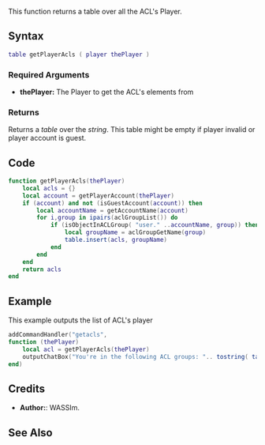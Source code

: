{{Useful Function}}
<lowercasetitle></lowercasetitle>
 
This function returns a table over all the ACL's Player.

==Syntax== 
<syntaxhighlight lang="lua">
table getPlayerAcls ( player thePlayer )
</syntaxhighlight> 

===Required Arguments=== 
*'''thePlayer:''' The Player to get the ACL's elements from

===Returns===
Returns a ''table'' over the ''string''. This table might be empty if player invalid or player account is guest.

==Code==
<syntaxhighlight lang="lua">
function getPlayerAcls(thePlayer)
    local acls = {}
    local account = getPlayerAccount(thePlayer)
    if (account) and not (isGuestAccount(account)) then
        local accountName = getAccountName(account)
        for i,group in ipairs(aclGroupList()) do
            if (isObjectInACLGroup( "user." ..accountName, group)) then
                local groupName = aclGroupGetName(group)
                table.insert(acls, groupName)
            end
        end
    end
    return acls
end
</syntaxhighlight>

==Example== 
<section name="Serverside script" class="server" show="true">
This example outputs the list of ACL's player
<syntaxhighlight lang="lua">addCommandHandler("getacls",
function (thePlayer)
    local acl = getPlayerAcls(thePlayer)
    outputChatBox("You're in the following ACL groups: ".. tostring( table.concat(acl, ", ") ), thePlayer, 255, 0, 0)
end)
</syntaxhighlight>
</section>

==Credits==
*'''Author:''': WASSIm.

==See Also==
{{Useful_Functions}}